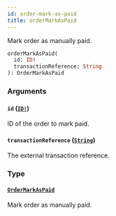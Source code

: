 ```yaml
---
id: order-mark-as-paid
title: orderMarkAsPaid
---
```


Mark order as manually paid.

```graphql
orderMarkAsPaid(
  id: ID!
  transactionReference: String
): OrderMarkAsPaid

```

### Arguments

#### `id` ([`ID!`](/developer/api-reference/scalars/id))

ID of the order to mark paid.

#### `transactionReference` ([`String`](/developer/api-reference/scalars/string))

The external transaction reference.

### Type

#### [`OrderMarkAsPaid`](/developer/api-reference/objects/order-mark-as-paid)

Mark order as manually paid.
